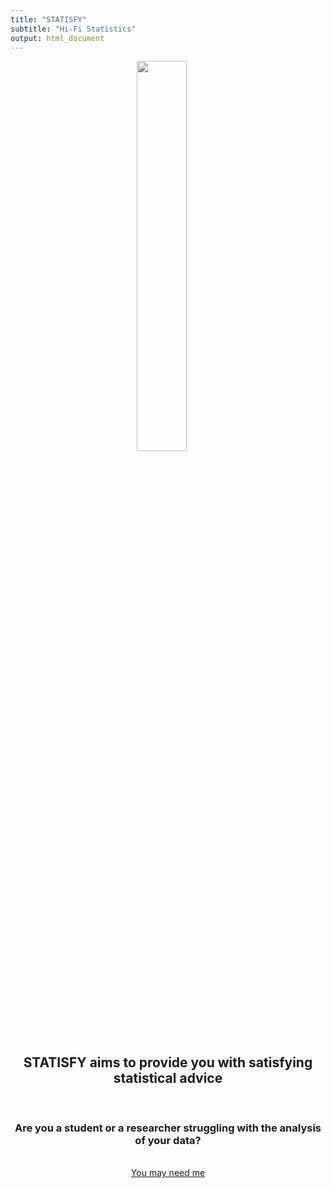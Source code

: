```yaml
---
title: "STATISFY"
subtitle: "Hi-Fi Statistics"
output: html_document
---
```

<center>
<img src="images/LOGO STATISFY-1 copia.jpg" style="width:40%;margin-right: 20px" align="center">

## **STATISFY** aims to provide you with **satisfying statistical advice**
</br>

### Are you a student or a researcher struggling with the analysis of your data?
</br>
[You may need me](statisfyEN.html)